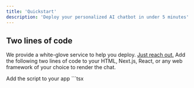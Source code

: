 ```yaml
---
title: 'Quickstart'
description: 'Deploy your personalized AI chatbot in under 5 minutes'
---
```


## Two lines of code
<Note>We provide a white-glove service to help you deploy. <a href="mailto@support@appliedlabs.ai">Just reach out.</a></Note>
Add the following two lines of code to your HTML, Next.js, React, or any web framework of your choice to render the chat. 

<Steps>
  <Step title="Script">
    Add the script to your app
    ```tsx
    <script src="https://appliedlabs.ai/cdn/applied-chat.umd.js" />
    ```
  </Step>
  <Step title="Component">
    Add the component to the page or layout you want it displayed on
    ```tsx
    <applied-chat agent-id={agentId}/>
    ```
  </Step>
</Steps>


## Setting user details
We aggregate conversations and tag based on the passed in user ID. Addtionally, metadata fields such as `name`, `email`, `phone` are associated with the user.
```tsx
<applied-chat 
  agent-id={agentId} 
  user-id={yourUserId}
  metadata={{
    name: "Alice", 
    email: "alice@wonderland.com",
    coins: 100,
    // any other fields you want
  }}
/>
```
You can also change the metadata using
```tsx
window.applied.setMetadata({
  name: "Hatter",
  email: "hatter@wonderland.com",
  coins: -5,
})
```

## To hide and show the chat
Call the hide and show functions
```tsx
window.applied.hide()
window.applied.show()
```

## Full page embed
Style the parent container to be large and place it anywhere you want. We will render the chat inside the container.
```tsx
<div style={{height: "100%", width: "100%"}}>
  <applied-chat agent-id={agentId} size="full"/>
</div>
```

---